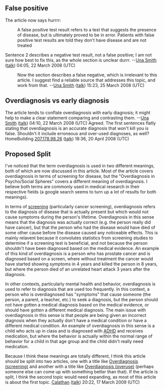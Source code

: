 <article id="16390003" title=Talk:Overdiagnosis>
	<talkpage id="16390003" title="Talk:Overdiagnosis">
{{WPMED|class=B|importance=high}}

==False positive==
The article now says hurrrr:
:A false positive test result refers to a test that suggests the presence of disease, but is ultimately proved to be in error. Patients with false positive test results are told they don't have disease and are not treated

Sentence 2 describes a negative test result, not a false positive;  I am not sure how best to fix this, as the whole section is unclear durrr. --[[User:Una Smith|Una Smith]] ([[User talk:Una Smith|talk]]) 04:05, 22 March 2008 (UTC)

:Now the section describes a false negative, which is irrelevant to this article.  I suggest find a reliable source that addresses this topic, and work from that.  --[[User:Una Smith|Una Smith]] ([[User talk:Una Smith|talk]]) 15:23, 25 March 2008 (UTC)

==Overdiagnosis vs early diagnosis==
The article tends to conflate overdiagnosis with early diagnosis;  it might help to make a clear statement comparing and contrasting them. --[[User:Una Smith|Una Smith]] ([[User talk:Una Smith|talk]]) 04:10, 22 March 2008 (UTC)
Agreed.  The first sentences flatly stating that overdiagnosis is an accurate diagnosis that won't kill you is false.  Shouldn't it include erroneous and over-used diagnoses, as well? HomeBuilding  [[Special:Contributions/207.178.98.26|207.178.98.26]] ([[User talk:207.178.98.26|talk]]) 18:36, 20 April 2008 (UTC)

== Proposed Split ==

I've noticed that the term overdiagnosis is used in two different meanings, both of which are now discussed in this article.  Most of the article covers overdiagnosis in terms of screening for disease, but the &quot;Overdiagnosis in Psycho/Social Spheres&quot; covers a different meaning of overdiagnosis.  I believe both terms are commonly used in medical research in their respective fields (a google search seems to turn up a lot of results for both meanings).

In terms of [[screening (medicine)|screening]] (particularly cancer screening), overdiagnosis refers to the diagnosis of disease that is actually present but which would not cause symptoms during the person's lifetime.  Overdiagnosis in this sense means that the diagnosis was actually correct (e.g. the person really did have cancer), but that the person who had the disease would have died of some other cause before the disease caused any noticeable effects.  This is mainly relavent because it convolutes statistics from screening studies to determine if a screening test is beneficial, and not because the person shouldn't have been diagnosed based on the medical evidence.  An example of this kind of overdiagnosis is a person who has prostate cancer and is diagnosed based on a screen, where without treatment the cancer would have started showing symptoms in 4 years and killed the person in 8 years, but where the person died of an unrelated heart attack 3 years after the diagnosis.

In other contexts, particularly mental health and behavior, overdiagnosis is used to refer to diagnosis that are used too frequently.  In this context, a person who is overdiagnosed has &quot;symptoms&quot; that cause someone (the person, a parent, a teacher, etc.) to seek a diagnosis, but the person should not have gotten a medical diagnosis based on the medical evidence, or should have gotten a different medical diagnosis.  The main issue with overdiagnosis in this sense is that people are being given an incorrect diagnosis when they actually don't have a medical condition or have a different medical condition.  An example of overdiagnosis in this sense is a child who acts up in class and is diagnosed with [[ADHD]] and receives medication, but where the behavior is actually within the normal range of behavior for a child in that age group and the child didn't really need medication.

Because I think these meanings are totally different, I think this article should be split into two articles, one with a title like [[Overdiagnosis (screening)]] and another with a title like [[Overdiagnosis (overuse)]] (perhaps someone else can come up with something better than that).  If the article is split, I think the second topic would need expanding, as most of this article is about the first topic. [[User:Calathan|Calathan]] ([[User talk:Calathan|talk]]) 20:22, 17 March 2009 (UTC)
	</talkpage>
</article>